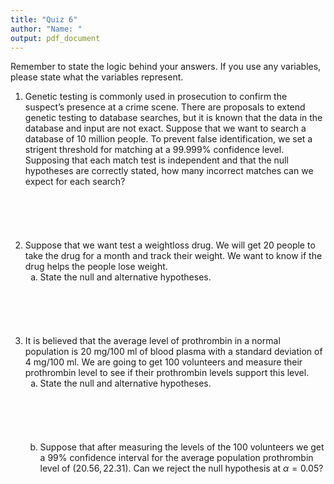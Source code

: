 ```yaml
---
title: "Quiz 6"
author: "Name: "
output: pdf_document
---
```


Remember to state the logic behind your answers.  If you use any variables, please state what the variables represent.

1.  Genetic testing is commonly used in prosecution to confirm the suspect's presence at a crime scene.  There are proposals to extend genetic testing to database searches, but it is known that the data in the database and input are not exact.  Suppose that we want to search a database of 10 million people.  To prevent false identification, we set a strigent threshold for matching at a $99.999 \%$ confidence level.  Supposing that each match test is independent and that the null hypotheses are correctly stated, how many incorrect matches can we expect for each search?
    \
    \
    \
    \
    \
    \
2.  Suppose that we want test a weightloss drug.  We will get 20 people to take the drug for a month and track their weight.  We want to know if the drug helps the people lose weight.  
    a. State the null and alternative hypotheses. 
    \
    \
    \
    \
    \
    \
3.  It is believed that the average level of prothrombin in a normal population is 20 mg/100 ml of blood plasma with a standard deviation of 4 mg/100 ml.  We are going to get 100 volunteers and measure their prothrombin level to see if their prothrombin levels support this level.  
    a.  State the null and alternative hypotheses.
    \
    \
   \
   \
   \
   \
    b. Suppose that after measuring the levels of the 100 volunteers we get a $99 \%$ confidence interval for the average population prothrombin level of $(20.56, 22.31)$.  Can we reject the null hypothesis at $\alpha = 0.05$?


